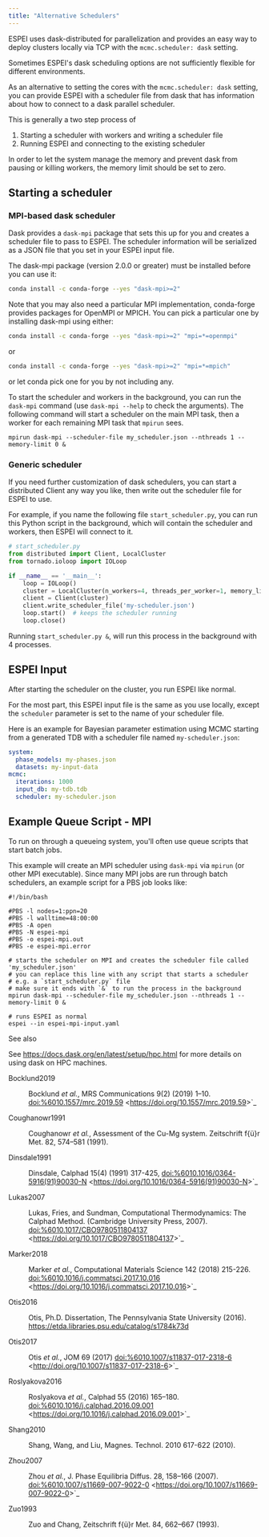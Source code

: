 ```yaml
---
title: "Alternative Schedulers"
---
```


ESPEI uses dask-distributed for parallelization and provides an easy way
to deploy clusters locally via TCP with the `mcmc.scheduler: dask`
setting.

Sometimes ESPEI\'s dask scheduling options are not sufficiently flexible
for different environments.

As an alternative to setting the cores with the `mcmc.scheduler: dask`
setting, you can provide ESPEI with a scheduler file from dask that has
information about how to connect to a dask parallel scheduler.

This is generally a two step process of

1.  Starting a scheduler with workers and writing a scheduler file
2.  Running ESPEI and connecting to the existing scheduler

In order to let the system manage the memory and prevent dask from
pausing or killing workers, the memory limit should be set to zero.

## Starting a scheduler

### MPI-based dask scheduler

Dask provides a `dask-mpi` package that sets this up for you and creates
a scheduler file to pass to ESPEI. The scheduler information will be
serialized as a JSON file that you set in your ESPEI input file.

The dask-mpi package (version 2.0.0 or greater) must be installed before
you can use it:

``` bash
conda install -c conda-forge --yes "dask-mpi>=2"
```

Note that you may also need a particular MPI implementation, conda-forge
provides packages for OpenMPI or MPICH. You can pick a particular one by
installing dask-mpi using either:

``` bash
conda install -c conda-forge --yes "dask-mpi>=2" "mpi=*=openmpi"
```

or

``` bash
conda install -c conda-forge --yes "dask-mpi>=2" "mpi=*=mpich"
```

or let conda pick one for you by not including any.

To start the scheduler and workers in the background, you can run the
`dask-mpi` command (use `dask-mpi --help` to check the arguments). The
following command will start a scheduler on the main MPI task, then a
worker for each remaining MPI task that `mpirun` sees.

``` shell
mpirun dask-mpi --scheduler-file my_scheduler.json --nthreads 1 --memory-limit 0 &
```

### Generic scheduler

If you need further customization of dask schedulers, you can start a
distributed Client any way you like, then write out the scheduler file
for ESPEI to use.

For example, if you name the following file `start_scheduler.py`, you
can run this Python script in the background, which will contain the
scheduler and workers, then ESPEI will connect to it.

``` python
# start_scheduler.py
from distributed import Client, LocalCluster
from tornado.ioloop import IOLoop

if __name__ == '__main__':
    loop = IOLoop()
    cluster = LocalCluster(n_workers=4, threads_per_worker=1, memory_limit=0)
    client = Client(cluster)
    client.write_scheduler_file('my-scheduler.json')
    loop.start()  # keeps the scheduler running
    loop.close()
```

Running `start_scheduler.py &`, will run this process in the background
with 4 processes.

## ESPEI Input

After starting the scheduler on the cluster, you run ESPEI like normal.

For the most part, this ESPEI input file is the same as you use locally,
except the `scheduler` parameter is set to the name of your scheduler
file.

Here is an example for Bayesian parameter estimation using MCMC starting
from a generated TDB with a scheduler file named `my-scheduler.json`:

``` YAML
system:
  phase_models: my-phases.json
  datasets: my-input-data
mcmc:
  iterations: 1000
  input_db: my-tdb.tdb
  scheduler: my-scheduler.json
```

## Example Queue Script - MPI

To run on through a queueing system, you\'ll often use queue scripts
that start batch jobs.

This example will create an MPI scheduler using `dask-mpi` via `mpirun`
(or other MPI executable). Since many MPI jobs are run through batch
schedulers, an example script for a PBS job looks like:

``` shell
#!/bin/bash

#PBS -l nodes=1:ppn=20
#PBS -l walltime=48:00:00
#PBS -A open
#PBS -N espei-mpi
#PBS -o espei-mpi.out
#PBS -e espei-mpi.error

# starts the scheduler on MPI and creates the scheduler file called 'my_scheduler.json'
# you can replace this line with any script that starts a scheduler
# e.g. a `start_scheduler.py` file
# make sure it ends with `&` to run the process in the background
mpirun dask-mpi --scheduler-file my_scheduler.json --nthreads 1 --memory-limit 0 &

# runs ESPEI as normal
espei --in espei-mpi-input.yaml
```

::: {.admonition .seealso}
See also

See <https://docs.dask.org/en/latest/setup/hpc.html> for more details on
using dask on HPC machines.
:::

::: {#citations}

[Bocklund2019]{#Bocklund2019 .citation-label}

:   Bocklund *et al.*, MRS Communications 9(2) (2019) 1--10.
    <doi:%6010.1557/mrc.2019.59>
    \<<https://doi.org/10.1557/mrc.2019.59>\>\`\_

[Coughanowr1991]{#Coughanowr1991 .citation-label}

:   Coughanowr *et al.*, Assessment of the Cu-Mg system. Zeitschrift
    f{ü}r Met. 82, 574--581 (1991).

[Dinsdale1991]{#Dinsdale1991 .citation-label}

:   Dinsdale, Calphad 15(4) (1991) 317-425,
    <doi:%6010.1016/0364-5916(91)90030-N>
    \<<https://doi.org/10.1016/0364-5916(91)90030-N>\>\`\_

[Lukas2007]{#Lukas2007 .citation-label}

:   Lukas, Fries, and Sundman, Computational Thermodynamics: The Calphad
    Method. (Cambridge University Press, 2007).
    <doi:%6010.1017/CBO9780511804137>
    \<<https://doi.org/10.1017/CBO9780511804137>\>\`\_

[Marker2018]{#Marker2018 .citation-label}

:   Marker *et al.*, Computational Materials Science 142 (2018) 215-226.
    <doi:%6010.1016/j.commatsci.2017.10.016>
    \<<https://doi.org/10.1016/j.commatsci.2017.10.016>\>\`\_

[Otis2016]{#Otis2016 .citation-label}

:   Otis, Ph.D. Dissertation, The Pennsylvania State University (2016).
    <https://etda.libraries.psu.edu/catalog/s1784k73d>

[Otis2017]{#Otis2017 .citation-label}

:   Otis *et al.*, JOM 69 (2017) <doi:%6010.1007/s11837-017-2318-6>
    \<<http://doi.org/10.1007/s11837-017-2318-6>\>\`\_

[Roslyakova2016]{#Roslyakova2016 .citation-label}

:   Roslyakova *et al.*, Calphad 55 (2016) 165--180.
    <doi:%6010.1016/j.calphad.2016.09.001>
    \<<https://doi.org/10.1016/j.calphad.2016.09.001>\>\`\_

[Shang2010]{#Shang2010 .citation-label}

:   Shang, Wang, and Liu, Magnes. Technol. 2010 617-622 (2010).

[Zhou2007]{#Zhou2007 .citation-label}

:   Zhou *et al.*, J. Phase Equilibria Diffus. 28, 158--166 (2007).
    <doi:%6010.1007/s11669-007-9022-0>
    \<<https://doi.org/10.1007/s11669-007-9022-0>\>\`\_

[Zuo1993]{#Zuo1993 .citation-label}

:   Zuo and Chang, Zeitschrift f{ü}r Met. 84, 662--667 (1993).
:::
